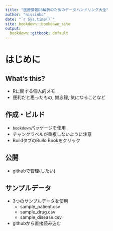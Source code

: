 ```yaml
---
title: "医療情報DB解析のためのデータハンドリング大全"
author: "nissinbo"
date: "`r Sys.time()`"
site: bookdown::bookdown_site
output:
  bookdown::gitbook: default
---
```


# はじめに

## What's this?

- Rに関する個人的メモ
- 便利だと思ったもの, 備忘録, 気になることなど

## 作成・ビルド

- `bookdown`パッケージを使用
- チャンクラベルが重複しないように注意
- BuildタブのBuild Bookをクリック
    
## 公開

- githubで管理(したい)

## サンプルデータ

- 3つのサンプルデータを使用
    - sample_patient.csv
    - sample_drug.csv
    - sample_disease.csv
- githubから直接読み込む

